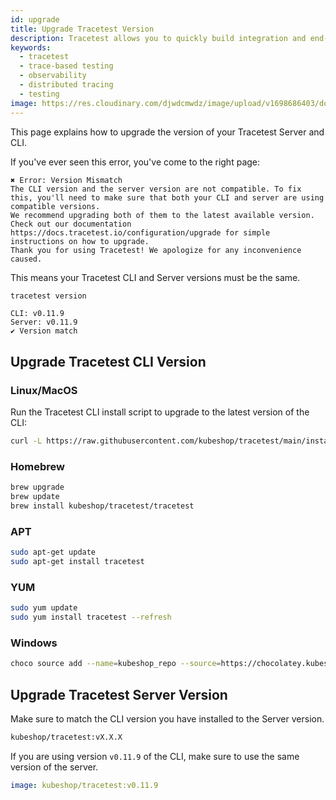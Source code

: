 ```yaml
---
id: upgrade
title: Upgrade Tracetest Version
description: Tracetest allows you to quickly build integration and end-to-end tests, powered by your OpenTelemetry traces. Learn how to get started with creating tests once you open Tracetest.
keywords:
  - tracetest
  - trace-based testing
  - observability
  - distributed tracing
  - testing
image: https://res.cloudinary.com/djwdcmwdz/image/upload/v1698686403/docs/Blog_Thumbnail_14_rsvkmo.jpg
---
```


This page explains how to upgrade the version of your Tracetest Server and CLI.

If you've ever seen this error, you've come to the right page:

```text
✖️ Error: Version Mismatch
The CLI version and the server version are not compatible. To fix this, you'll need to make sure that both your CLI and server are using compatible versions.
We recommend upgrading both of them to the latest available version. Check out our documentation https://docs.tracetest.io/configuration/upgrade for simple instructions on how to upgrade.
Thank you for using Tracetest! We apologize for any inconvenience caused.
```

This means your Tracetest CLI and Server versions must be the same.

```sh
tracetest version
```

```text title="Expected output"
CLI: v0.11.9
Server: v0.11.9
✔️ Version match
```

## Upgrade Tracetest CLI Version

### Linux/MacOS

Run the Tracetest CLI install script to upgrade to the latest version of the CLI:

```sh
curl -L https://raw.githubusercontent.com/kubeshop/tracetest/main/install-cli.sh | bash
```

### Homebrew

```sh
brew upgrade
brew update
brew install kubeshop/tracetest/tracetest
```

### APT

```sh
sudo apt-get update
sudo apt-get install tracetest
```

### YUM

```sh
sudo yum update
sudo yum install tracetest --refresh
```

### Windows

```sh
choco source add --name=kubeshop_repo --source=https://chocolatey.kubeshop.io/chocolatey ; choco upgrade tracetest
```

## Upgrade Tracetest Server Version

Make sure to match the CLI version you have installed to the Server version.

```sh
kubeshop/tracetest:vX.X.X
```

If you are using version `v0.11.9` of the CLI, make sure to use the same version of the server.

```yaml
image: kubeshop/tracetest:v0.11.9
```
